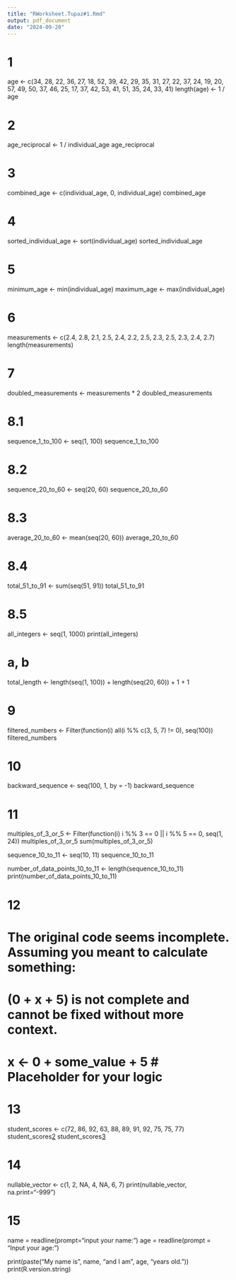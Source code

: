 ```yaml
---
title: "RWorksheet.Tupaz#1.Rmd"
output: pdf_document
date: "2024-09-20"
---
```

# 1
age <- c(34, 28, 22, 36, 27, 18, 52, 39, 42, 29, 35, 31, 27, 22, 37, 24, 19, 20, 57, 49, 50, 37, 46, 25, 17, 37, 42, 53, 41, 51, 35, 24, 33, 41)
length(age)
 <- 1 / age

# 2
age_reciprocal <- 1 / individual_age
age_reciprocal

# 3
combined_age <- c(individual_age, 0, individual_age)
combined_age

# 4
sorted_individual_age <- sort(individual_age)
sorted_individual_age

# 5
minimum_age <- min(individual_age)
maximum_age <- max(individual_age)

# 6
measurements <- c(2.4, 2.8, 2.1, 2.5, 2.4, 2.2, 2.5, 2.3, 2.5, 2.3, 2.4, 2.7)
length(measurements)

# 7
doubled_measurements <- measurements * 2
doubled_measurements

# 8.1
sequence_1_to_100 <- seq(1, 100)
sequence_1_to_100

# 8.2
sequence_20_to_60 <- seq(20, 60)
sequence_20_to_60

# 8.3
average_20_to_60 <- mean(seq(20, 60))
average_20_to_60

# 8.4
total_51_to_91 <- sum(seq(51, 91))
total_51_to_91

# 8.5
all_integers <- seq(1, 1000)
print(all_integers)

# a, b
total_length <- length(seq(1, 100)) + length(seq(20, 60)) + 1 + 1

# 9
filtered_numbers <- Filter(function(i) all(i %% c(3, 5, 7) != 0), seq(100))
filtered_numbers

# 10
backward_sequence <- seq(100, 1, by = -1)
backward_sequence

# 11
multiples_of_3_or_5 <- Filter(function(i) i %% 3 == 0 || i %% 5 == 0, seq(1, 24))
multiples_of_3_or_5
sum(multiples_of_3_or_5)

sequence_10_to_11 <- seq(10, 11)
sequence_10_to_11

number_of_data_points_10_to_11 <- length(sequence_10_to_11)
print(number_of_data_points_10_to_11)

# 12
# The original code seems incomplete. Assuming you meant to calculate something:
# (0 + x + 5) is not complete and cannot be fixed without more context.
# x <- 0 + some_value + 5  # Placeholder for your logic

# 13
student_scores <- c(72, 86, 92, 63, 88, 89, 91, 92, 75, 75, 77)
student_scores[2]
student_scores[3]

# 14
nullable_vector <- c(1, 2, NA, 4, NA, 6, 7)
print(nullable_vector, na.print="-999")

# 15
name = readline(prompt="input your name: ")
age = readline(prompt = "Input your age: ")

print(paste("My name is", name, "and I am", age, "years old."))
print(R.version.string)
